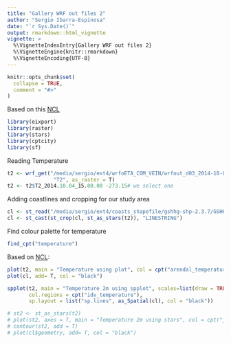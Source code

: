 ```yaml
---
title: "Gallery WRF out files 2"
author: "Sergio Ibarra-Espinosa"
date: "`r Sys.Date()`"
output: rmarkdown::html_vignette
vignette: >
  %\VignetteIndexEntry{Gallery WRF out files 2}
  %\VignetteEngine{knitr::rmarkdown}
  %\VignetteEncoding{UTF-8}
---
```


```r
knitr::opts_chunk$set(
  collapse = TRUE,
  comment = "#>"
)
```

Based on this [NCL](https://www.ncl.ucar.edu/Applications/Scripts/wrf_gsn_5.ncl)

```r
library(eixport)
library(raster)
library(stars)
library(cptcity)
library(sf)
```

Reading Temperature
```r
t2 <- wrf_get("/media/sergio/ext4/wrfoETA_COM_VEIN/wrfout_d03_2014-10-03_00:00:00", 
               "T2", as_raster = T)
t2 <- t2$T2_2014.10.04_15.00.00 -273.15# we select one
```

Adding coastlines and cropping for our study area
```r
cl <- st_read("/media/sergio/ext4/coasts_shapefile/gshhg-shp-2.3.7/GSHHS_shp/f/GSHHS_f_L1.shp")
cl <- st_cast(st_crop(cl, st_as_stars(t2)), "LINESTRING")
```

Find colour palette for temperature
```r
find_cpt("temperature")
```


Based on [NCL](https://www.ncl.ucar.edu/Applications/Scripts/wrf_gsn_1.ncl):
```r
plot(t2, main = "Temperature using plot", col = cpt("arendal_temperature"))
plot(cl, add= T, col = "black")
```

```r
spplot(t2, main = "Temperature 2m using spplot", scales=list(draw = TRUE),
       col.regions = cpt("idv_temperature"),
       sp.layout = list("sp.lines", as_Spatial(cl), col = "black"))
```   

```r
# st2 <- st_as_stars(t2)
# plot(st2, axes = T, main = "Temperature 2m using stars", col = cpt("jjg_misc_temperature"), breaks = "fisher", reset = F)
# contour(st2, add = T)
# plot(cl$geometry, add= T, col = "black")
```
